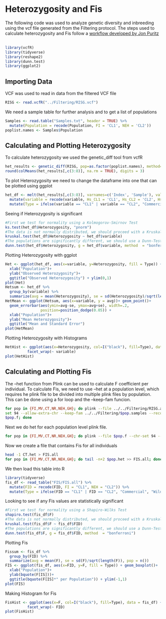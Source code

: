# Heterozygosity and Fis

The following code was used to analyze genetic diversity and inbreeding using the vcf file generated from the Filtering protocol. The steps used to calculate heterozygosity and Fis follow a [workflow developed by Jon Puritz](https://marineevoecolab.github.io/NACE_MAS_Genomics_Workshop/)\
\
```{r}
library(vcfR)
library(tidyverse)
library(reshape2)
library(dunn.test)
library(ggplot2)
```

## Importing Data
VCF was used to read in data from the filtered VCF file

```{r}
RISG <- read.vcfR("../Filtering/RISG.vcf")
```

We need a sample table for further analysis and to get a list of populations

```{r}
Samples <- read.table("Samples.txt", header = TRUE) %>% 
  mutate(Population = recode(Population, FI = 'CL1', NEH = 'CL2'))
poplist.names <- Samples$Population
```

## Calculating and Plotting Heterozygosity

To calculate heterozygosity we used the genetic_diff tool from vcfR

```{r}
het_results <- genetic_diff(RISG, pop=as.factor(poplist.names), method= 'nei')
round(colMeans(het_results[,c(3:8)], na.rm = TRUE), digits = 3)
```

To plot Heterozygosity we need to change the dataframe into one that can be plotted using ggplot

```{r}
het_df <- melt(het_results[,c(3:8)], varnames=c('Index', 'Sample'), value.name = 'Heterozygosity', na.rm=TRUE) %>%
  mutate(variable = recode(variable, Hs_CL1 = 'CL1', Hs_CL2 = 'CL2', Hs_MV = "MV", Hs_NR = "NR", Hs_GH = "GH", Hs_CT = "CT")) %>%
  mutate(Type = ifelse(variable == "CL1" | variable == "CL2", "Commercial", "Wild"))
```

Seeing if Heterozygosity is significant

```{r}
#First we test for normality using a Kolmogorov-Smirnov Test
ks.test(het_df$Heterozygosity, "pnorm")
#The data is not normally distributed, we should proceed with a Kruskall test
kruskal.test(het_df$Heterozygosity ~ het_df$variable)
#The populations are significantly different, we should use a Dunn-Test post-hoc
dunn.test(het_df$Heterozygosity, g = het_df$variable, method  = "bonferroni")
```

Plotting Heterozygosity with ggplot

```{r}
Het <- ggplot(het_df, aes(x=variable, y=Heterozygosity, fill = Type)) + geom_boxplot() +
  xlab("Population")+
  ylab("Observed Heterozygosity")+
  ggtitle("Observed Heterozygosity") + ylim(0,1)
plot(Het)
Hetsum <- het_df %>%
  group_by(variable) %>%
  summarize(avg = mean(Heterozygosity), se = sd(Heterozygosity)/sqrt(length(Heterozygosity)))
HetMean <- ggplot(Hetsum, aes(x=variable, y = avg))+ geom_point()+
  geom_errorbar(aes(ymin=avg-se, ymax=avg+se), width=.2, 
                position=position_dodge(0.05)) +
  xlab("Population")+
  ylab("Mean Heterozygosity")+
  ggtitle("Mean and Standard Error")
plot(HetMean)
```

Plotting Heterozygosity with Histograms

```{r}
HetHist <- ggplot(aes(x=Heterozygosity, col=I("black"), fill=Type), data = het_df) +   geom_histogram(binwidth = 0.05) +
          facet_wrap(~ variable)
plot(HetHist)
```

## Calculating and Plotting Fis

The --het function from Plink can be used to calculate F coefficient per individual. To calculate Fis, we need to use --het at a population level, which requires he plink file to be divided into multiple plink files by population. This can be done using a for loop and the --keep-fam funcion.

```{bash}
for pop in {FI,MV,CT,NR,NEH,GH}; do plink --file ../../Filtering/RISG.all.f --chr-
set 94 --allow-extra-chr --keep-fam ../../Filtering/$pop.samples --recode --out
$pop.f; done
```

Next we do het for each population level plink file.

```{bash}
for pop in {FI,MV,CT,NR,NEH,GH}; do plink --file $pop.f --chr-set 94 --allow-extra-chr --het --out $pop; done
```

Now we create a file that contains Fis for all individuals

```{bash}
head -1 CT.het > FIS.all
for pop in {FI,MV,CT,NR,NEH,GH}; do tail -n+2 $pop.het >> FIS.all; done
```

We then load this table into R

```{r}
library(tidyverse)
fis_df <- read_table("FIS/FIS.all") %>%
  mutate(FID = recode(FID, FI = "CL1", NEH = "CL2")) %>%
  mutate(Type = ifelse(FID == "CL1" | FID == "CL2", "Commercial", "Wild"))
```

Looking to see if any Fis values are statistically significant

```{r}
#First we test for normality using a Shapiro-Wilks Test
shapiro.test(fis_df$F)
#The data is not normally distributed, we should proceed with a Kruskall test
kruskal.test(fis_df$F ~ fis_df$FID)
#The populations are significantly different, we should use a Dunn-Test post-hoc
dunn.test(fis_df$F, g = fis_df$FID, method  = "bonferroni")
```

Plotting Fis

```{r}
Fissum <- fis_df %>%
  group_by(FID) %>%
  summarize(avg = mean(F), se = sd(F)/sqrt(length(F)), pop = n())
FIS <- ggplot(fis_df, aes(x=FID, y=F, fill = Type)) + geom_boxplot()+
  xlab("Population")+
  ylab(bquote(F[IS]))+
  ggtitle(bquote(F[IS]*" per Population")) + ylim(-1,1)
plot(FIS)
```

Making Histogram for Fis

```{r}
FisHist <- ggplot(aes(x=F, col=I("black"), fill=Type), data = fis_df) +   geom_histogram() +
          facet_wrap(~ FID)
plot(FisHist)
```
